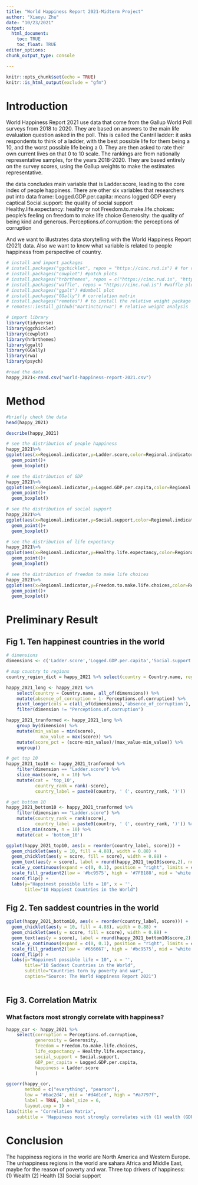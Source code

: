```yaml
---
title: "World Happiness Report 2021-Midterm Project"
author: "Xiaoyu Zhu"
date: "10/23/2021"
output: 
  html_document:
    toc: TRUE
    toc_float: TRUE
editor_options: 
chunk_output_type: console

---
```


```r
knitr::opts_chunk$set(echo = TRUE)
knitr::is_html_output(exclude = "gfm") 
```


# Introduction


World Happiness Report 2021 use data that come from the Gallup World Poll surveys from 2018 to 2020. They are based on answers to the main life evaluation question asked in the poll. This is called the Cantril ladder: it asks respondents to think of a ladder, with the best possible life for them being a 10, and the worst possible life being a 0. They are then asked to rate their own current lives on that 0 to 10 scale. The rankings are from nationally representative samples, for the years 2018-2020. They are based entirely on the survey scores, using the Gallup weights to make the estimates representative. 

the data concludes main variable that is Ladder.score, leading to the core index of people happiness. There are other six variables that researchers put into data frame:
Logged.GDP.per.capita: means logged GDP every captical
Social.support: the quality of social support 
Healthy.life.expectancy: healthy or not
Freedom.to.make.life.choices: people's feeling on freedom to make life choice
Generosity: the quality of being kind and generous.
Perceptions.of.corruption: the perceptions of corruption

And we want to illustrates data storytelling with the World Happiness Report (2021) data. Also we want to know what variable is related to people happiness from perspective of country.

```r
# install and import packages
# install.packages("ggchicklet", repos = "https://cinc.rud.is") # for rounded corners 
# install.packages("cowplot") #patch plots
# install.packages("hrbrthemes", repos = c("https://cinc.rud.is", "https://cloud.r-project.org/")) #beautiful theme
# install.packages("waffle", repos = "https://cinc.rud.is") #waffle plot
# install.packages("ggalt") #dumbell plot
# install.packages("GGally") # correlation matrix
# install.packages("remotes") # to install the relative weight package
# remotes::install_github("martinctc/rwa") # relative weight analysis
```

```r
# import library
library(tidyverse) 
library(ggchicklet)
library(cowplot)
library(hrbrthemes)
library(ggalt)
library(GGally)
library(rwa)
library(psych)
```


```r
#read the data
happy_2021<-read.csv("world-happiness-report-2021.csv")

```


# Method
```r
#briefly check the data
head(happy_2021)
```

```r
describe(happy_2021)
```

```r
# see the distribution of people happiness
happy_2021%>%
ggplot(aes(x=Regional.indicator,y=Ladder.score,color=Regional.indicator))+
  geom_point()+
  geom_boxplot()
```
```r
# see the distribution of GDP
happy_2021%>%
ggplot(aes(x=Regional.indicator,y=Logged.GDP.per.capita,color=Regional.indicator))+
  geom_point()+
  geom_boxplot()
```

```r
# see the distribution of social support
happy_2021%>%
ggplot(aes(x=Regional.indicator,y=Social.support,color=Regional.indicator))+
  geom_point()+
  geom_boxplot()
```

```r
# see the distribution of life expectancy
happy_2021%>% 
ggplot(aes(x=Regional.indicator,y=Healthy.life.expectancy,color=Regional.indicator))+
  geom_point()+
  geom_boxplot()
```

```r
# see the distribution of freedom to make life choices
happy_2021%>%
ggplot(aes(x=Regional.indicator,y=Freedom.to.make.life.choices,color=Regional.indicator))+
  geom_point()+
  geom_boxplot()
```

# Preliminary Result

## Fig 1. Ten happinest countries in the world
```r
# dimensions
dimensions <- c('Ladder.score','Logged.GDP.per.capita','Social.support','Healthy.life.expectancy','Freedom.to.make.life.choices','Generosity','Perceptions.of.corruption')

# map country to regions
country_region_dict = happy_2021 %>% select(country = Country.name, region = Regional.indicator) %>% unique()

happy_2021_long <- happy_2021 %>% 
    select(country = Country.name, all_of(dimensions)) %>%
    mutate(absence_of_corruption = 1- Perceptions.of.corruption) %>%
    pivot_longer(cols = c(all_of(dimensions),'absence_of_corruption'), names_to = 'dimension', values_to = 'score') %>%
    filter(dimension != "Perceptions.of.corruption")

happy_2021_tranformed <- happy_2021_long %>%
    group_by(dimension) %>%
    mutate(min_value = min(score),
             max_value = max(score)) %>%
    mutate(score_pct = (score-min_value)/(max_value-min_value)) %>%
    ungroup()

# get top 10
happy_2021_top10 <- happy_2021_tranformed %>%
    filter(dimension == "Ladder.score") %>%
    slice_max(score, n = 10) %>%
    mutate(cat = 'top_10', 
           country_rank = rank(-score),
           country_label = paste0(country, ' (', country_rank, ')'))

# get bottom 10
happy_2021_bottom10 <- happy_2021_tranformed %>%
    filter(dimension == "Ladder.score") %>%
    mutate(country_rank = rank(score),
           country_label = paste0(country, ' (', country_rank, ')')) %>%
    slice_min(score, n = 10) %>%
    mutate(cat = 'bottom_10')

```


```r

ggplot(happy_2021_top10, aes(x = reorder(country_label, score))) + 
  geom_chicklet(aes(y = 10, fill = 4.88), width = 0.88) +
  geom_chicklet(aes(y = score, fill = score), width = 0.88) +
  geom_text(aes(y = score), label = round(happy_2021_top10$score,2), nudge_y = 0.4, size = 6) + 
  scale_y_continuous(expand = c(0, 0.1), position = "right", limits = c(0, 10)) +
  scale_fill_gradient2(low = '#bc9575', high = '#7FB188', mid = 'white', midpoint = 5) + 
  coord_flip() +
  labs(y="Happinest possible life = 10", x = '',
       title="10 Happiest Countries in the World")
```

## Fig 2. Ten saddest countries in the world
```r

ggplot(happy_2021_bottom10, aes(x = reorder(country_label, score))) + 
  geom_chicklet(aes(y = 10, fill = 4.88), width = 0.88) +
  geom_chicklet(aes(y = score, fill = score), width = 0.88) +
  geom_text(aes(y = score), label = round(happy_2021_bottom10$score,2), nudge_y = 0.4, size = 6) + 
  scale_y_continuous(expand = c(0, 0.1), position = "right", limits = c(0, 10)) +
  scale_fill_gradient2(low = '#656667', high = '#bc9575', mid = 'white', midpoint = 5) + 
  coord_flip() +
  labs(y="Happinest possible life = 10", x = '',
       title="10 Saddest Countries in the World",
       subtitle="Countries torn by poverty and war",
       caption="Source: The World Happiness Report 2021") 
  
```


## Fig 3. Correlation Matrix
### What factors most strongly correlate with happiness?
```r
happy_cor <- happy_2021 %>% 
    select(corruption = Perceptions.of.corruption,
           generosity = Generosity,
           freedom = Freedom.to.make.life.choices, 
           life_expectancy = Healthy.life.expectancy, 
           social_support = Social.support,
           GDP_per_capita = Logged.GDP.per.capita, 
           happiness = Ladder.score
           )
```

```r
ggcorr(happy_cor, 
       method = c("everything", "pearson"), 
       low = '#bac2d4', mid = '#d4d1cd', high = "#a7797f",
       label = TRUE, label_size = 6,
       layout.exp = 1) +
labs(title = 'Correlation Matrix',
    subtitle = 'Happiness most strongly correlates with (1) wealth (GDP)\n(2) health, (3) social support, and (4) freedom') 

```


# Conclusion

The happiness regions in the world are North America and Western Europe.
The unhappiness regions in the world are sahara Africa and Middle East, maybe for the reason of poverty and war.
Three top drivers of happiness:
(1) Wealth
(2) Health
(3) Social support

















